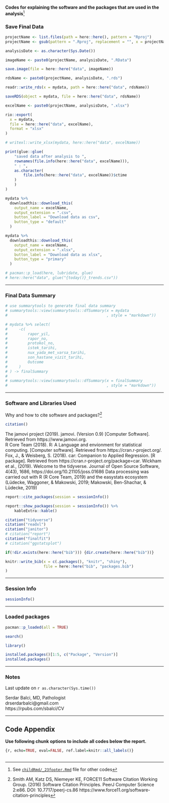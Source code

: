 **Codes for explaining the software and the packages that are used in the analysis**^[See [`childRmd/_23footer.Rmd`](https://github.com/sbalci/histopathology-template/blob/master/childRmd/_23footer.Rmd) file for other codes]


### Save Final Data  {.appendix}  

```r
projectName <- list.files(path = here::here(), pattern = "Rproj")
projectName <- gsub(pattern = ".Rproj", replacement = "", x = projectName)

analysisDate <- as.character(Sys.Date())

imageName <- paste0(projectName, analysisDate, ".RData")

save.image(file = here::here("data", imageName))

rdsName <- paste0(projectName, analysisDate, ".rds")

readr::write_rds(x = mydata, path = here::here("data", rdsName))

saveRDS(object = mydata, file = here::here("data", rdsName))

excelName <- paste0(projectName, analysisDate, ".xlsx")

rio::export(
  x = mydata,
  file = here::here("data", excelName),
  format = "xlsx"
)

# writexl::write_xlsx(mydata, here::here("data", excelName))

print(glue::glue(
    "saved data after analysis to ",
    rownames(file.info(here::here("data", excelName))),
    " : ",
    as.character(
        file.info(here::here("data", excelName))$ctime
    )
    )
)
```


```r
mydata %>% 
  downloadthis::download_this(
    output_name = excelName,
    output_extension = ".csv",
    button_label = "Download data as csv",
    button_type = "default"
  )

mydata %>% 
  downloadthis::download_this(
    output_name = excelName,
    output_extension = ".xlsx",
    button_label = "Download data as xlsx",
    button_type = "primary"
  )
```




```r
# pacman::p_load(here, lubridate, glue)
# here::here("data", glue("{today()}_trends.csv"))
```



---


\pagebreak


### Final Data Summary {.appendix}  


```r
# use summarytools to generate final data summary
# summarytools::view(summarytools::dfSummary(x = mydata
#                                            , style = "markdown"))
```


```r
# mydata %>% select(
#     -c(
#         rapor_yil,
#         rapor_no,
#         protokol_no,
#         istek_tarihi,
#         nux_yada_met_varsa_tarihi,
#         son_hastane_vizit_tarihi,
#         Outcome
#     )
# ) -> finalSummary
# 
# summarytools::view(summarytools::dfSummary(x = finalSummary
#                                            , style = "markdown"))
```


---

\pagebreak



### Software and Libraries Used {.appendix}  

Why and how to cite software and packages?^[Smith AM, Katz DS, Niemeyer KE, FORCE11 Software Citation Working Group. (2016) Software Citation Principles. PeerJ Computer Science 2:e86. DOI: 10.7717/peerj-cs.86 https://www.force11.org/software-citation-principles]


```r
citation()
```


The jamovi project (2019). jamovi. (Version 0.9) [Computer Software]. Retrieved from https://www.jamovi.org.  
R Core Team (2018). R: A Language and envionment for statistical computing. [Computer software]. Retrieved from https://cran.r-project.org/.  
Fox, J., & Weisberg, S. (2018). car: Companion to Applied Regression. [R package]. Retrieved from https://cran.r-project.org/package=car.
Wickham et al., (2019). Welcome to the tidyverse. Journal of Open Source Software, 4(43), 1686, https://doi.org/10.21105/joss.01686
Data processing was carried out with R (R Core Team, 2019) and the easystats ecosystem (Lüdecke, Waggoner, & Makowski, 2019; Makowski, Ben-Shachar, & Lüdecke, 2019)



```r
report::cite_packages(session = sessionInfo())
```


```r
report::show_packages(session = sessionInfo()) %>% 
    kableExtra::kable()
```


```r
citation("tidyverse")
citation("readxl")
citation("janitor")
# citation("report")
citation("finalfit")
# citation("ggstatsplot")
```


```r
if(!dir.exists(here::here("bib"))) {dir.create(here::here("bib"))}

knitr::write_bib(x = c(.packages(), "knitr", "shiny"),
                 file = here::here("bib", "packages.bib")
)
```


---

\pagebreak

### Session Info {.appendix} 

```r
sessionInfo()
```




\pagebreak

---

### Loaded packages {.appendix} 

```r
pacman::p_loaded(all = TRUE)
```

```r
search()
```

```r
library()
```


```r
installed.packages()[1:5, c("Package", "Version")]
installed.packages()
```




---

\pagebreak



### Notes {.appendix}  

Last update on `r as.character(Sys.time())`  

Serdar Balci, MD, Pathologist  
drserdarbalci@gmail.com  
https://rpubs.com/sbalci/CV   

---

\pagebreak

## Code Appendix

**Use following chunk options to include all codes below the report.**

```r
{r, echo=TRUE, eval=FALSE, ref.label=knitr::all_labels()}
```



```r
```

